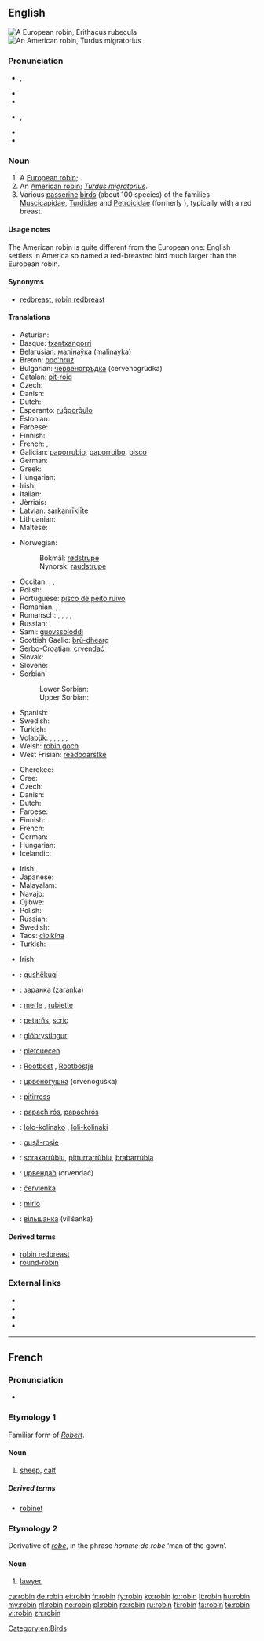 {{also|Robin}}
==English==
{{wikipedia}}
[[Image:ErithacusRubecula.jpg|thumb|A European robin, ''Erithacus rubecula'']]
[[Image:Wanderdrossel fws.jpg|thumb|An American robin, ''Turdus migratorius'']]

===Pronunciation===
* {{a|UK}} {{IPA|/ˈrɒb.ɪn/}}, {{X-SAMPA|/"rQb.In/}}
* {{audio|En-us-robin.ogg|Audio (US)}}
* {{rhymes|ɒbɪn}}
* {{a|GenAm}} {{IPA|/ˈrɑb.ɪn/}}, {{X-SAMPA|/"rAb.In/}}
* {{rhymes|ɑbɪn}}
* {{hyphenation|rob|in}}

===Noun===
{{en-noun}}

# A [[European robin]]; {{taxlink|Erithacus rubecula|species}}.
# An [[American robin]]; ''[[Turdus migratorius]]''.
# Various [[passerine]] [[bird]]s (about 100 species) of the families [[Muscicapidae]], [[Turdidae]] and [[Petroicidae]] (formerly ''{{taxlink|Eopsaltridae|family}}''), typically with a red breast.

====Usage notes====
The American robin is quite different from the European one: English settlers in America so named a red-breasted bird much larger than the European robin.

====Synonyms====
* {{sense|all senses}} [[redbreast]], [[robin redbreast]]

====Translations====
{{trans-top|''Erithacus rubecula''}}
* Asturian: {{t-|ast|raitán|m}}
* Basque: [[txantxangorri]]
* Belarusian: [[малінаўка]] (malinayka)
* Breton: [[boc'hruz]]
* Bulgarian: [[червеногръдка]] (červenogrŭdka)
* Catalan: [[pit-roig]] {{m}}
* Czech: {{t-|cs|červenka|f}}
* Danish: {{t-|da|rødhals}}
* Dutch: {{t+|nl|roodborstje|n}}
* Esperanto: [[ruĝgorĝulo]]
* Estonian: {{t+|et|punarind}}
* Faroese: {{t-|fo|bringureyði|m}}
* Finnish: {{t+|fi|punarinta}}
* French: {{t+|fr|rouge-gorge|m}}, {{t+|fr|rouge-gorge familier|m}}
* Galician: [[paporrubio]], [[paporroibo]], [[pisco]]
* German: {{t+|de|Rotkehlchen|n}}
* Greek: {{t+|el|κοκκινολαίμης|m|tr=kokkinolaímis}}
* Hungarian: {{t+|hu|vörösbegy}}
* Irish: {{t+|ga|spideog|f}}
* Italian: {{t+|it|pettirosso|m}}
* Jèrriais: {{tø|roa-jer|rouoge-gorge|m}}
* Latvian: [[sarkanrīklīte]]
* Lithuanian: {{t+|lt|liepsnelė}}
* Maltese: {{t-|mt|pitirross}}
{{trans-mid}}
* Norwegian:
*: Bokmål: [[rødstrupe]]
*: Nynorsk: [[raudstrupe]]
* Occitan: {{t+|oc|papach-rós}}, {{t+|oc|barbarós}}, {{t+|oc|rigal}}
* Polish: {{t+|pl|rudzik|m}}
* Portuguese: [[pisco de peito ruivo]] {{m}}
* Romanian: {{t+|ro|gușă-roșie|f}}, {{t+|ro|măcăleandru|m}}
* Romansch: {{qualifier|Rumantsch Grischun}} {{t-|rm|puppen cotschen|m}}, {{qualifier|Sursilvan}} {{t-|rm|puppen tgietschen|m}}, {{qualifier|Sutsilvan}} {{t-|rm|pupencotschen|m}}, {{qualifier|Surmiran}} {{t-|rm|poppen cotschen|m}}, {{qualifier|Puter, Vallader}} {{t-|rm|gulacotschen|m}}
* Russian: {{t+|ru|зарянка|f|tr=zaryanka}}, {{t+|ru|малиновка|f|tr=malínovka}}
* Sami: [[guovssoloddi]]
* Scottish Gaelic: [[brù-dhearg]]
* Serbo-Croatian: [[crvendać]]
* Slovak: {{t-|sk|červienka|f}}
* Slovene: {{t+|sl|taščica|f}}
* Sorbian:
*: Lower Sorbian: {{t|dsb|sprjosk|m}}
*: Upper Sorbian: {{t|hsb|ročk|m}}
* Spanish: {{t+|es|petirrojo|m}}
* Swedish: {{t+|sv|rödhake}}
* Turkish: {{t+|tr|kızılgerdan}}
* Volapük: {{qualifier|male or female}} {{t-|vo|redablötareitak}}, {{qualifier|offspring, young}} {{t-|vo|redablötareitakül}}, {{qualifier|Erithacus, male or female}} {{t+|vo|reitak}}, {{qualifier|male}} {{t-|vo|hireitak}}, {{qualifier|female}} {{t-|vo|jireitak}}, {{qualifier|offspring, young}} {{t-|vo|reitakül}}
* Welsh: [[robin goch]]
* West Frisian: [[readboarstke]]
{{trans-bottom}}

{{trans-top|''Turdus migratorius''}}
* Cherokee: {{t-|chr|ᏴᏩᏁᎬ ᏥᏉᏉ}}
* Cree: {{t-|cr|peepee tsoo|sc=Cans}}
* Czech: {{t-|cs|drozd stěhovavý|m}}
* Danish: {{t-|da|vandredrossel|c}}
* Dutch: {{t+|nl|roodborstlijster}}
* Faroese: {{t-|fo|stroktrøstur|m}}
* Finnish: {{t+|fi|punarintarastas}}
* French: {{t+|fr|merle d'Amérique|m}}
* German: {{t-|de|Wanderdrossel|f}}
* Hungarian: {{t-|hu|vándorrigó}}
* Icelandic: {{t+|is|farþröstur|m}}
{{trans-mid}}
* Irish: {{t-|ga|smólach imirce|m}}
* Japanese: {{t-|ja|コマツグミ|tr=komatsugumi}}
* Malayalam: {{t-|ml|അമേരിക്കന് റോബിന്|sc=Mlym}}
* Navajo: {{tø|nv|téél halchíʼí}}
* Ojibwe: {{tø|oj|opichi}}
* Polish: {{t-|pl|drozd wędrowny}}
* Russian: {{t-|ru|странствующий дрозд|m|tr=stranstvújuščij drozd}}
* Swedish: {{t+|sv|vandringstrast}}
* Taos: [[cìbikína]]
* Turkish: {{t-|tr|Amerika nar bülbülü}}
{{trans-bottom}}

{{trans-top|other birds called robin in English}}
* Irish: {{t+|ga|spideog|f}}
{{trans-mid}}
{{trans-bottom}}

{{checktrans-top}}
* {{ttbc|sq}}: [[gushëkuqi]]
* {{ttbc|be}}: [[заранка]] (zaranka)
* {{ttbc|fr}}: [[merle]] {{m}}, [[rubiette]] {{f}} {{qualifier|rare}}
* {{ttbc|fur}}: [[petarňs]], [[scriç]]
* {{ttbc|is}}: [[glóbrystingur]]
* {{ttbc|lld}}: [[pietcuecen]]
* {{ttbc|nds}}: [[Rootbost]] {{m}}, [[Rootböstje]] {{n}}
* {{ttbc|mk}}: [[црвеногушка]] (crvenoguška)
* {{ttbc|mt}}: [[pitirross]]
{{trans-mid}}
* {{ttbc|oc}}: [[papach rós]], [[papachrós]]
* {{ttbc|rom}}: [[lolo-kolinako]] {{m}}, [[loli-kolinaki]] {{f}}
* {{ttbc|ro}}: [[gușă-roșie]]
* {{ttbc|sc}}: [[scraxarrùbiu]], [[pitturrarrùbiu]], [[brabarrùbia]]
* {{ttbc|sh}}: [[црвендаћ]] (crvendać)
* {{ttbc|sk}}: [[červienka]]
* {{ttbc|es}}: [[mirlo]] {{m}}
* {{ttbc|uk}}: [[вільшанка]] (vil’šanka) {{f}}
{{trans-bottom}}

====Derived terms====
* [[robin redbreast]]
* [[round-robin]]

===External links===
* {{commonslite|Erithacus rubecula}}
* {{commonslite|Turdus migratorius}}
* {{specieslite|Erithacus rubecula}}
* {{specieslite|Turdus migratorius}}

[[Category:en:Birds]]

----

==French==

===Pronunciation===
* {{IPA|/ʀɔbɛ̃/|lang=fr}}

===Etymology 1===
Familiar form of ''[[Robert]]''.

====Noun====
{{fr-noun|m}}

# {{obsolete|lang=fr}} [[sheep]], [[calf]]

=====Derived terms=====
* [[robinet]]

===Etymology 2===
Derivative of ''[[robe#French|robe]]'', in the phrase ''homme de robe'' ‘man of the gown’.

====Noun====
{{fr-noun|m}}

# {{archaic|pejorative|lang=fr}} [[lawyer]]

[[ca:robin]]
[[de:robin]]
[[et:robin]]
[[fr:robin]]
[[fy:robin]]
[[ko:robin]]
[[io:robin]]
[[lt:robin]]
[[hu:robin]]
[[my:robin]]
[[nl:robin]]
[[no:robin]]
[[pl:robin]]
[[ro:robin]]
[[ru:robin]]
[[fi:robin]]
[[ta:robin]]
[[te:robin]]
[[vi:robin]]
[[zh:robin]]